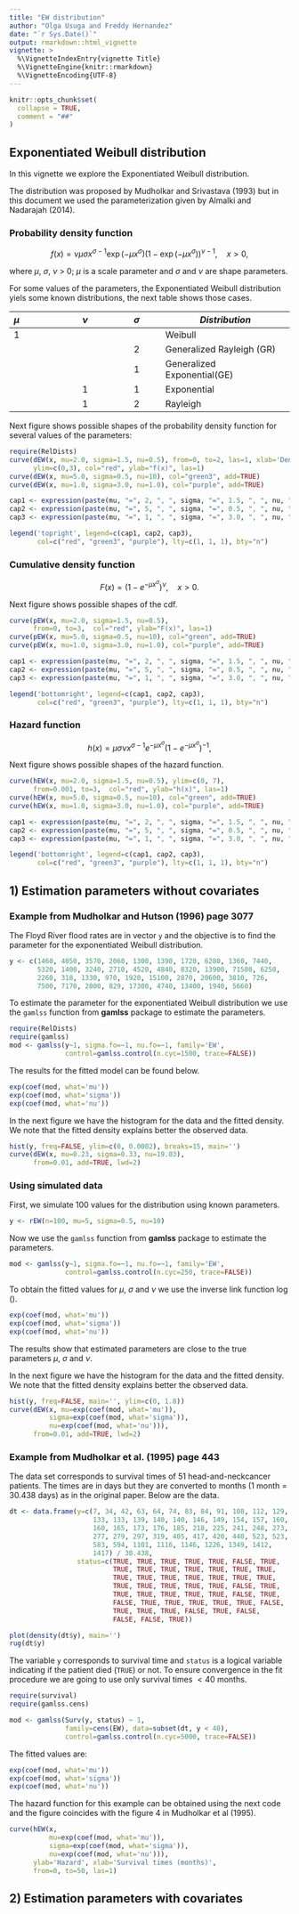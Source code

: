 ```yaml
---
title: "EW distribution"
author: "Olga Usuga and Freddy Hernandez"
date: "`r Sys.Date()`"
output: rmarkdown::html_vignette
vignette: >
  %\VignetteIndexEntry{vignette Title}
  %\VignetteEngine{knitr::rmarkdown}
  %\VignetteEncoding{UTF-8}
---
```


```r
knitr::opts_chunk$set(
  collapse = TRUE,
  comment = "##"
)
```

## Exponentiated Weibull distribution

In this vignette we explore the Exponentiated Weibull distribution.

The distribution was proposed by Mudholkar and Srivastava (1993) but in this document we used the parameterization given by Almalki and Nadarajah (2014).

### Probability density function

$$f(x) = \nu \mu \sigma x^{\sigma-1} \exp(-\mu x^\sigma)
      (1-\exp(-\mu x^\sigma))^{\nu-1}, \quad x>0,$$
      
where $\mu$, $\sigma$, $\nu$ > 0; $\mu$ is a scale parameter and $\sigma$ and $\nu$ are shape parameters.

For some values of the parameters, the Exponentiated Weibull distribution yiels some known distributions, the next table shows those cases.

|$\mu$      |  $\nu$      |   $\sigma$  |     *Distribution*               |
|:----------|:----------: | :---------: |   ----------------------------   |
|      1    |             |             |      Weibull                     | 
|           |             |        2    |      Generalized Rayleigh (GR)   |
|           |             |        1    |      Generalized Exponential(GE) |
|           |      1      |        1    |      Exponential                 |
|           |      1      |        2    |      Rayleigh                    |
 

Next figure shows possible shapes of the probability density function for several values of the parameters:

```r
require(RelDists)
curve(dEW(x, mu=2.0, sigma=1.5, nu=0.5), from=0, to=2, las=1, xlab='Density',
      ylim=c(0,3), col="red", ylab="f(x)", las=1)
curve(dEW(x, mu=5.0, sigma=0.5, nu=10), col="green3", add=TRUE)
curve(dEW(x, mu=1.0, sigma=3.0, nu=1.0), col="purple", add=TRUE)

cap1 <- expression(paste(mu, "=", 2, ", ", sigma, "=", 1.5, ", ", nu, "=", 0.5))
cap2 <- expression(paste(mu, "=", 5, ", ", sigma, "=", 0.5, ", ", nu, "=", 10))
cap3 <- expression(paste(mu, "=", 1, ", ", sigma, "=", 3.0, ", ", nu, "=", 1.0))

legend('topright', legend=c(cap1, cap2, cap3), 
       col=c("red", "green3", "purple"), lty=c(1, 1, 1), bty="n")
```

### Cumulative density function

$$F(x) = \left(1 - e^{-\mu x^{\sigma}} \right)^ \nu, \quad x > 0.$$

Next figure shows possible shapes of the cdf.

```r
curve(pEW(x, mu=2.0, sigma=1.5, nu=0.5), 
      from=0, to=3,  col="red", ylab="F(x)", las=1)
curve(pEW(x, mu=5.0, sigma=0.5, nu=10), col="green", add=TRUE)
curve(pEW(x, mu=1.0, sigma=3.0, nu=1.0), col="purple", add=TRUE)  

cap1 <- expression(paste(mu, "=", 2, ", ", sigma, "=", 1.5, ", ", nu, "=", 0.5))
cap2 <- expression(paste(mu, "=", 5, ", ", sigma, "=", 0.5, ", ", nu, "=", 10))
cap3 <- expression(paste(mu, "=", 1, ", ", sigma, "=", 3.0, ", ", nu, "=", 1.0))

legend('bottomright', legend=c(cap1, cap2, cap3), 
       col=c("red", "green3", "purple"), lty=c(1, 1, 1), bty="n")
```

### Hazard function
$$h(x) = \mu \sigma \nu x^{\sigma-1} e^{-\mu x^{\sigma}}
      (1-e^{-\mu x^{\sigma}})^{-1},$$ 

Next figure shows possible shapes of the hazard function.

```r
curve(hEW(x, mu=2.0, sigma=1.5, nu=0.5), ylim=c(0, 7),
      from=0.001, to=3,  col="red", ylab="h(x)", las=1)
curve(hEW(x, mu=5.0, sigma=0.5, nu=10), col="green", add=TRUE)
curve(hEW(x, mu=1.0, sigma=3.0, nu=1.0), col="purple", add=TRUE)  

cap1 <- expression(paste(mu, "=", 2, ", ", sigma, "=", 1.5, ", ", nu, "=", 0.5))
cap2 <- expression(paste(mu, "=", 5, ", ", sigma, "=", 0.5, ", ", nu, "=", 10))
cap3 <- expression(paste(mu, "=", 1, ", ", sigma, "=", 3.0, ", ", nu, "=", 1.0))

legend('bottomright', legend=c(cap1, cap2, cap3), 
       col=c("red", "green3", "purple"), lty=c(1, 1, 1), bty="n")
```

## 1) Estimation parameters without covariates

### Example from Mudholkar and Hutson (1996) page 3077
The Floyd River flood rates are in vector `y` and the objective is to find the parameter for the exponentiated Weibull distribution. 

```r
y <- c(1460, 4050, 3570, 2060, 1300, 1390, 1720, 6280, 1360, 7440,
       5320, 1400, 3240, 2710, 4520, 4840, 8320, 13900, 71500, 6250,
       2260, 318, 1330, 970, 1920, 15100, 2870, 20600, 3810, 726,
       7500, 7170, 2000, 829, 17300, 4740, 13400, 1940, 5660)
```

To estimate the parameter for the exponentiated Weibull distribution we use the `gamlss` function from __gamlss__ package to estimate the parameters.

```r
require(RelDists)
require(gamlss)
mod <- gamlss(y~1, sigma.fo=~1, nu.fo=~1, family='EW',
              control=gamlss.control(n.cyc=1500, trace=FALSE))
```

The results for the fitted model can be found below.

```r
exp(coef(mod, what='mu'))
exp(coef(mod, what='sigma'))
exp(coef(mod, what='nu'))
```

In the next figure we have the histogram for the data and the fitted density. We note that the fitted density explains better the observed data.

```r
hist(y, freq=FALSE, ylim=c(0, 0.0002), breaks=15, main='')
curve(dEW(x, mu=0.23, sigma=0.33, nu=19.03), 
      from=0.01, add=TRUE, lwd=2)
```

### Using simulated data
First, we simulate 100 values for the distribution using known parameters.

```r
y <- rEW(n=100, mu=5, sigma=0.5, nu=10)
```

Now we use the `gamlss` function from __gamlss__ package to estimate the parameters.

```r
mod <- gamlss(y~1, sigma.fo=~1, nu.fo=~1, family='EW',
              control=gamlss.control(n.cyc=250, trace=FALSE))
```

To obtain the fitted values for $\mu$, $\sigma$ and $\nu$ we use the inverse link function $\log()$.

```r
exp(coef(mod, what='mu'))
exp(coef(mod, what='sigma'))
exp(coef(mod, what='nu'))
```

The results show that estimated parameters are close to the true parameters $\mu$, $\sigma$ and $\nu$.

In the next figure we have the histogram for the data and the fitted density. We note that the fitted density explains better the observed data.

```r
hist(y, freq=FALSE, main='', ylim=c(0, 1.8))
curve(dEW(x, mu=exp(coef(mod, what='mu')), 
          sigma=exp(coef(mod, what='sigma')), 
          nu=exp(coef(mod, what='nu'))), 
      from=0.01, add=TRUE, lwd=2)
```

### Example from Mudholkar et al. (1995) page 443
The data set corresponds to survival times of 51 head-and-neckcancer patients. The times are in days but they are converted to months (1 month = 30.438 days) as in the original paper. Below are the data.

```r
dt <- data.frame(y=c(7, 34, 42, 63, 64, 74, 83, 84, 91, 108, 112, 129, 
                     133, 133, 139, 140, 140, 146, 149, 154, 157, 160,
                     160, 165, 173, 176, 185, 218, 225, 241, 248, 273, 
                     277, 279, 297, 319, 405, 417, 420, 440, 523, 523, 
                     583, 594, 1101, 1116, 1146, 1226, 1349, 1412, 
                     1417) / 30.438, 
                 status=c(TRUE, TRUE, TRUE, TRUE, TRUE, FALSE, TRUE, 
                          TRUE, TRUE, TRUE, TRUE, TRUE, TRUE, TRUE, 
                          TRUE, TRUE, TRUE, TRUE, TRUE, TRUE, TRUE, 
                          TRUE, TRUE, TRUE, TRUE, TRUE, FALSE, TRUE, 
                          TRUE, TRUE, TRUE, TRUE, TRUE, FALSE, TRUE, 
                          FALSE, TRUE, TRUE, TRUE, TRUE, TRUE, FALSE, 
                          TRUE, TRUE, TRUE, FALSE, TRUE, FALSE, 
                          FALSE, FALSE, TRUE))

plot(density(dt$y), main='')
rug(dt$y)
```

The variable `y` corresponds to survival time and `status` is a logical variable indicating if the patient died (`TRUE`) or not. To ensure convergence in the fit procedure we are going to use only survival times $< 40$ months.

```r
require(survival)
require(gamlss.cens)

mod <- gamlss(Surv(y, status) ~ 1,
              family=cens(EW), data=subset(dt, y < 40),
              control=gamlss.control(n.cyc=5000, trace=FALSE))
```

The fitted values are:

```r
exp(coef(mod, what='mu'))
exp(coef(mod, what='sigma'))
exp(coef(mod, what='nu'))
```

The hazard function for this example can be obtained using the next code and the figure coincides with the figure 4 in Mudholkar et al (1995).

```r
curve(hEW(x,
          mu=exp(coef(mod, what='mu')), 
          sigma=exp(coef(mod, what='sigma')), 
          nu=exp(coef(mod, what='nu'))),
      ylab='Hazard', xlab='Survival times (months)',
      from=0, to=50, las=1)
```

## 2) Estimation parameters with covariates

